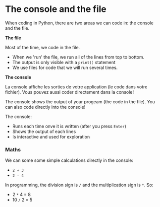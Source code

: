 # The console and the file


When coding in Python, there are two areas we can code in: the console and the file.

**The file**

Most of the time, we code in the file. 

- When we 'run' the file, we run all of the lines from top to bottom.
- The output is only visible with a `print()` statement
- We use files for code that we will run several times.

**The console**

La console affiche les sorties de votre application (le code dans votre fichier). Vous pouvez aussi coder directement dans la console !

The console shows the output of your progeam (the code in the file).
You can also code directly into the console!

The console:

- Runs each time onve it is written (after you press `Enter`)
- Shows the output of each lines
- Is interactive and used for exploration


### Maths

We can some some simple calculations directly in the console:

- `2 + 3`
- `2 - 4` 

In programming, the division sign is `/` and the multiplication sign is `*`. So:

- 2 `*` 4 = 8
- 10 `/` 2 = 5
